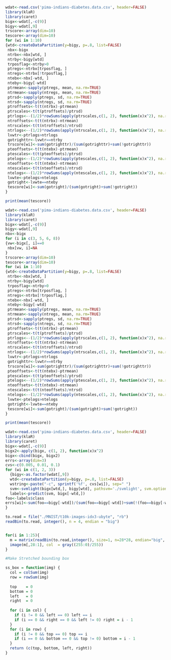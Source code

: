 
```r
wdat<-read.csv('pima-indians-diabetes.data.csv', header=FALSE)
library(klaR)
library(caret)
bigx<-wdat[,-c(9)]
bigy<-wdat[,9]
trscore<-array(dim=10)
tescore<-array(dim=10)
for (wi in 1:10)
{wtd<-createDataPartition(y=bigy, p=.8, list=FALSE)
 nbx<-bigx
 ntrbx<-nbx[wtd, ]
 ntrby<-bigy[wtd]
 trposflag<-ntrby>0
 ptregs<-ntrbx[trposflag, ]
 ntregs<-ntrbx[!trposflag,]
 ntebx<-nbx[-wtd, ]
 nteby<-bigy[-wtd]
 ptrmean<-sapply(ptregs, mean, na.rm=TRUE)
 ntrmean<-sapply(ntregs, mean, na.rm=TRUE)
 ptrsd<-sapply(ptregs, sd, na.rm=TRUE)
 ntrsd<-sapply(ntregs, sd, na.rm=TRUE)
 ptroffsets<-t(t(ntrbx)-ptrmean)
 ptrscales<-t(t(ptroffsets)/ptrsd)
 ptrlogs<--(1/2)*rowSums(apply(ptrscales,c(1, 2), function(x)x^2), na.rm=TRUE)-sum(log(ptrsd))
 ntroffsets<-t(t(ntrbx)-ntrmean)
 ntrscales<-t(t(ntroffsets)/ntrsd)
 ntrlogs<--(1/2)*rowSums(apply(ntrscales,c(1, 2), function(x)x^2), na.rm=TRUE)-sum(log(ntrsd))
 lvwtr<-ptrlogs>ntrlogs
 gotrighttr<-lvwtr==ntrby
 trscore[wi]<-sum(gotrighttr)/(sum(gotrighttr)+sum(!gotrighttr))
 pteoffsets<-t(t(ntebx)-ptrmean)
 ptescales<-t(t(pteoffsets)/ptrsd)
 ptelogs<--(1/2)*rowSums(apply(ptescales,c(1, 2), function(x)x^2), na.rm=TRUE)-sum(log(ptrsd))
 nteoffsets<-t(t(ntebx)-ntrmean)
 ntescales<-t(t(nteoffsets)/ntrsd)
 ntelogs<--(1/2)*rowSums(apply(ntescales,c(1, 2), function(x)x^2), na.rm=TRUE)-sum(log(ntrsd))
 lvwte<-ptelogs>ntelogs
 gotright<-lvwte==nteby
 tescore[wi]<-sum(gotright)/(sum(gotright)+sum(!gotright))
}

print(mean(tescore))
```


```r
wdat<-read.csv('pima-indians-diabetes.data.csv', header=FALSE)
library(klaR)
library(caret)
bigx<-wdat[,-c(9)]
bigy<-wdat[,9]
nbx<-bigx
for (i in c(3, 5, 6, 8))
{vw<-bigx[, i]==0
 nbx[vw, i]=NA
}
trscore<-array(dim=10)
tescore<-array(dim=10)
for (wi in 1:10)
{wtd<-createDataPartition(y=bigy, p=.8, list=FALSE)
 ntrbx<-nbx[wtd, ]
 ntrby<-bigy[wtd]
 trposflag<-ntrby>0
 ptregs<-ntrbx[trposflag, ]
 ntregs<-ntrbx[!trposflag,]
 ntebx<-nbx[-wtd, ]
 nteby<-bigy[-wtd]
 ptrmean<-sapply(ptregs, mean, na.rm=TRUE)
 ntrmean<-sapply(ntregs, mean, na.rm=TRUE)
 ptrsd<-sapply(ptregs, sd, na.rm=TRUE)
 ntrsd<-sapply(ntregs, sd, na.rm=TRUE)
 ptroffsets<-t(t(ntrbx)-ptrmean)
 ptrscales<-t(t(ptroffsets)/ptrsd)
 ptrlogs<--(1/2)*rowSums(apply(ptrscales,c(1, 2), function(x)x^2), na.rm=TRUE)-sum(log(ptrsd))
 ntroffsets<-t(t(ntrbx)-ntrmean)
 ntrscales<-t(t(ntroffsets)/ntrsd)
 ntrlogs<--(1/2)*rowSums(apply(ntrscales,c(1, 2), function(x)x^2), na.rm=TRUE)-sum(log(ntrsd))
 lvwtr<-ptrlogs>ntrlogs
 gotrighttr<-lvwtr==ntrby
 trscore[wi]<-sum(gotrighttr)/(sum(gotrighttr)+sum(!gotrighttr))
 pteoffsets<-t(t(ntebx)-ptrmean)
 ptescales<-t(t(pteoffsets)/ptrsd)
 ptelogs<--(1/2)*rowSums(apply(ptescales,c(1, 2), function(x)x^2), na.rm=TRUE)-sum(log(ptrsd))
 nteoffsets<-t(t(ntebx)-ntrmean)
 ntescales<-t(t(nteoffsets)/ntrsd)
 ntelogs<--(1/2)*rowSums(apply(ntescales,c(1, 2), function(x)x^2), na.rm=TRUE)-sum(log(ntrsd))
 lvwte<-ptelogs>ntelogs
 gotright<-lvwte==nteby
 tescore[wi]<-sum(gotright)/(sum(gotright)+sum(!gotright))
}

print(mean(tescore))
```

```r
wdat<-read.csv('pima-indians-diabetes.data.csv', header=FALSE)
library(klaR)
library(caret)
bigx<-wdat[,-c(9)]
bigx2<-apply(bigx, c(1, 2), function(x)x^2)
bigx<-cbind(bigx, bigx2)
errs<-array(dim=3)
cvs<-c(0.005, 0.01, 0.1)
for (wi in c(1, 2, 3))
  {bigy<-as.factor(wdat[,9])
  wtd<-createDataPartition(y=bigy, p=.8, list=FALSE)
  wstring<-paste("-c", sprintf('%f', cvs[wi]), sep=" ")
  svm<-svmlight(bigx[wtd,], bigy[wtd], pathsvm='./svmlight', svm.options=wstring)
  labels<-predict(svm, bigx[-wtd,])
foo<-labels$class
errs[wi]<-sum(foo==bigy[-wtd])/(sum(foo==bigy[-wtd])+sum(!(foo==bigy[-wtd])))
}
```

```r
to.read = file("./MNIST/t10k-images-idx3-ubyte", "rb")
readBin(to.read, integer(), n = 4, endian = "big")


for(i in 1:25){
  m = matrix(readBin(to.read,integer(), size=1, n=28*28, endian="big", signed = FALSE),28,28);
  image(m[,28:1], col  = gray((255:0)/255))
}

#Make Stretched bounding box

ss_box = function(img) {
  col = colSum(img)
  row = rowSum(img)
  
  top    = 0
  bottom = 0
  left   = 0
  right  = 0
  
  for (i in col) {
    if (i != 0 && left == 0) left == i
    if (i == 0 && right == 0 && left != 0) right = i - 1
  }
  for (i in row) {
    if (i != 0 && top == 0) top == i
    if (i == 0 && bottom == 0 && top != 0) bottom = i - 1
  }
  return (c(top, bottom, left, right))
}

```

